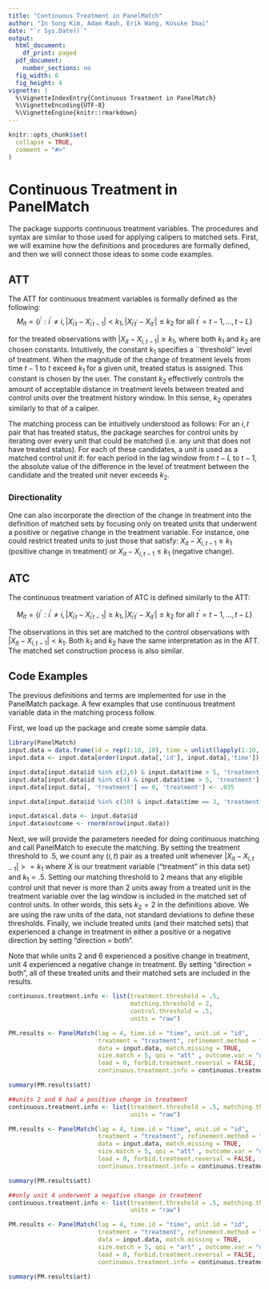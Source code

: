 ```yaml
---
title: "Continuous Treatment in PanelMatch"
author: "In Song Kim, Adam Rauh, Erik Wang, Kosuke Imai"
date: "`r Sys.Date()`"
output:
  html_document:
    df_print: paged
  pdf_document:
    number_sections: no
  fig_width: 6
  fig_height: 4
vignette: |
  %\VignetteIndexEntry{Continuous Treatment in PanelMatch}
  %\VignetteEncoding{UTF-8}
  %\VignetteEngine{knitr::rmarkdown}
---
```


```r
knitr::opts_chunk$set(
  collapse = TRUE,
  comment = "#>"
)
```

# Continuous Treatment in PanelMatch

The package supports continuous treatment variables. The procedures and syntax are similar to those used for applying calipers to matched sets. First, we will examine how the definitions and procedures are formally defined, and then we will connect those ideas to some code examples.


## ATT

The ATT for continuous treatment variables is formally defined as the following:
$$M_{it}  =  \{i^\prime : i^\prime \ne i, \lvert X_{i^\prime t} - X_{i^\prime t-1} \lvert < k_1,
                 \lvert X_{i^\prime t^\prime} - X_{i t^\prime} \lvert \leq k_2 \textrm{ for all } t^\prime = t-1, \dots,t-L\}$$
                 
for the treated observations with $\lvert X_{it} - X_{i,t-1} \lvert \geq k_1$, where both $k_1$ and $k_2$ are chosen constants. 
Intuitively, the constant $k_1$ specifies a ``threshold'' level of treatment. When the magnitude of the change of treatment levels from time $t-1$ to $t$ exceed $k_1$ for a given unit, treated status is assigned. This constant is chosen by the user. The constant $k_2$ effectively controls the amount of acceptable distance in treatment levels between treated and control units over the treatment history window. In this sense, $k_2$ operates similarly to that of a caliper. 

The matching process can be intuitively understood as follows:
For an $i,t$ pair that has treated status, the package searches for control units by iterating over every unit that could be matched (i.e. any unit that does not have treated status). For each of these candidates, a unit is used as a matched control unit if: for each period in the lag window from $t-L$ to $t-1$, the absolute value of the difference in the level of treatment between the candidate and the treated unit never exceeds $k_2$.


### Directionality
One can also incorporate the direction of the change in treatment into the definition of matched sets by focusing only on treated units that underwent a positive or negative change in the treatment variable. For instance, one could restrict treated units to just those that satisfy: $X_{it} - X_{i,t-1} \geq k_1$ (positive change in treatment) or $X_{it} - X_{i,t-1} \leq k_1$ (negative change).


## ATC

The continuous treatment variation of ATC is defined similarly to the ATT:

$$M_{it}  =  \{i^\prime : i^\prime \ne i, \lvert X_{i^\prime t} - X_{i^\prime t-1} \lvert \geq k_1,
                 \lvert X_{i^\prime t^\prime} - X_{i t^\prime} \lvert \leq k_2 \textrm{ for all } t^\prime = t-1, \dots,t-L\}$$
                 
The observations in this set are matched to the control observations with $\lvert X_{it} - X_{i,t-1} \lvert < k_1$. Both $k_1$ and $k_2$ have the same interpretation as in the ATT. The matched set construction process is also similar.


## Code Examples

The previous definitions and terms are implemented for use in the PanelMatch package. A few examples that use continuous treatment variable data in the matching process follow. 


First, we load up the package and create some sample data. 
```r
library(PanelMatch)
input.data = data.frame(id = rep(1:10, 10), time = unlist(lapply(1:10, FUN = function(x) rep(x, 10))), treatment = 0)
input.data <- input.data[order(input.data[,'id'], input.data[,'time']), ]

input.data[input.data$id %in% c(2,6) & input.data$time > 5, 'treatment'] <- (1 + .43)
input.data[input.data$id %in% c(4) & input.data$time > 5, 'treatment'] <- (1 + .43) * -1 
input.data[input.data[, 'treatment'] == 0, 'treatment'] <- .035

input.data[input.data$id %in% c(10) & input.data$time == 3, 'treatment'] <- 5

input.data$cal.data <- input.data$id
input.data$outcome <- rnorm(nrow(input.data))
```

Next, we will provide the parameters needed for doing continuous matching and call PanelMatch to execute the matching. By setting the treatment threshold to .5, we count any $(i,t)$ pair as a treated unit whenever $\lvert X_{it} - X_{i,t-1} \lvert >= k_1$ where $X$ is our treatment variable ("treatment" in this data set) and $k_1 = .5$. Setting our matching threshold to 2 means that any eligible control unit that never is more than 2 units away from a treated unit in the treatment variable over the lag window is included in the matched set of control units. In other words, this sets $k_2 = 2$ in the definitions above. We are using the raw units of the data, not standard deviations to define these thresholds. Finally, we include treated units (and their matched sets) that experienced a change in treatment in either a positive or a negative direction by setting "direction = both".

Note that while units 2 and 6 experienced a positive change in treatment, unit 4 experienced a negative change in treatment. By setting "direction = both", all of these treated units and their matched sets are included in the results.
```r
continuous.treatment.info <- list(treatment.threshold = .5, 
                                  matching.threshold = 2, 
                                  control.threshold = .5,
                                  units = "raw") 

PM.results <- PanelMatch(lag = 4, time.id = "time", unit.id = "id", 
                         treatment = "treatment", refinement.method = "none", 
                         data = input.data, match.missing = TRUE, 
                         size.match = 5, qoi = "att" , outcome.var = "outcome",
                         lead = 0, forbid.treatment.reversal = FALSE,
                         continuous.treatment.info = continuous.treatment.info)

summary(PM.results$att)
```


```r
##units 2 and 6 had a positive change in treatment
continuous.treatment.info <- list(treatment.threshold = .5, matching.threshold = 2,
                                  units = "raw") 

PM.results <- PanelMatch(lag = 4, time.id = "time", unit.id = "id", 
                         treatment = "treatment", refinement.method = "none", 
                         data = input.data, match.missing = TRUE, 
                         size.match = 5, qoi = "att" , outcome.var = "outcome",
                         lead = 0, forbid.treatment.reversal = FALSE,
                         continuous.treatment.info = continuous.treatment.info)

summary(PM.results$att)

##only unit 4 underwent a negative change in treatment
continuous.treatment.info <- list(treatment.threshold = .5, matching.threshold = 2,
                                  units = "raw") 

PM.results <- PanelMatch(lag = 4, time.id = "time", unit.id = "id", 
                         treatment = "treatment", refinement.method = "none", 
                         data = input.data, match.missing = TRUE, 
                         size.match = 5, qoi = "art" , outcome.var = "outcome",
                         lead = 0, forbid.treatment.reversal = FALSE,
                         continuous.treatment.info = continuous.treatment.info)

summary(PM.results$art)
```


